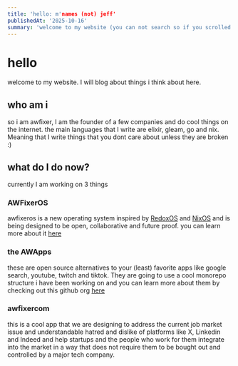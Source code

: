 ```yaml
---
title: 'hello: m'names (not) jeff'
publishedAt: '2025-10-16'
summary: 'welcome to my website (you can not search so if you scrolled this far back stop stalking me).'
---
```


# hello

welcome to my website. I will blog about things i think about here.


## who am i

so i am awfixer, I am the founder of a few companies and do cool things on the internet. the main languages that I write are elixir, gleam, go and nix. Meaning that I write things that you dont care about unless they are broken :)


## what do I do now?

currently I am working on 3 things

### AWFixerOS

awfixeros is a new operating system inspired by [RedoxOS](https://redox-os.org) and [NixOS](https://nixos.org) and is being designed to be open, collaborative and future proof. you can learn more about it [here](https://github.com/awfixer-os)

### the AWApps

these are open source alternatives to your (least) favorite apps like google search, youtube, twitch and tiktok. They are going to use a cool monorepo structure i have been working on and you can learn more about them by checking out this github org [here](https://github.com/the-autists)


### awfixercom

this is a cool app that we are designing to address the current job market issue and understandable hatred and dislike of platforms like X, Linkedin and Indeed and help startups and the people who work for them integrate into the market in a way that does not require them to be bought out and controlled by a major tech company.
